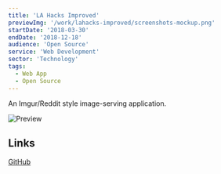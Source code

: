 ```yaml
---
title: 'LA Hacks Improved'
previewImg: '/work/lahacks-improved/screenshots-mockup.png'
startDate: '2018-03-30'
endDate: '2018-12-18'
audience: 'Open Source'
service: 'Web Development'
sector: 'Technology'
tags:
  - Web App
  - Open Source
---
```


An Imgur/Reddit style image-serving application.

![Preview](/work/lahacks-improved/screenshots-mockup.png)

## Links

[GitHub](https://github.com/DamSenViet/lahacks-improved)
